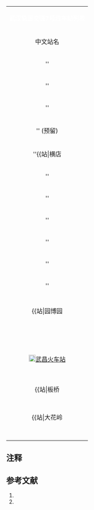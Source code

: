 {| class="wikitable" style="width:100%; text-align: center;"
|- bgcolor="{{武汉地铁线路色彩|7}}" 
| align=center colspan=10  | <span style="color:white;">'''武汉轨道交通7号线车站列表'''</span>
|- bgcolor="#CCCCCC"
! 中文站名!!英文站名!! 站间距/km{{efn|相对于前一站而言。}} !! 里程/km{{efn|此为运价里程。}} !! 所在地 !! 换乘线路!!车站形式{{efn|除同台换乘车站外，涉及换乘车站的其他线路车站形式此表格不做讨论。}} !! 启用日期
|- 
|''{{站|黄陂广场}}
|Huangpi Square''
|
| 
|[[黄陂区]]
|
|地下[[岛式月台]]
|建设中
|- 
|''{{站|百泰路}}
|Baitai Road''
| 	
| 
|[[黄陂区]]
|
|地下[[岛式月台]]
|建设中
|- 
|''{{站|北车基地}}
|CNR Base''
| 	
| 
|[[黄陂区]]
|
|高架[[岛式月台]]
|建设中
|- 
|''{{站|余彭塆}} (预留)
|Yupengwan''
| 	
| 
|[[黄陂区]]
|
|高架[[侧式月台]]
|建设中
|- 
|''{{站|横店||武漢地鐵}}
|Hengdian''
| 	
| 
|[[黄陂区]]
|
|高架[[侧式月台]]
|建设中
|- 
|''{{站|临空北路}}
|Linkong North Road''
| 	
| 
|[[黄陂区]]
|
|高架[[侧式月台]]
|建设中
|- 
|''{{站|天阳路}}
|Tianyang Road''
| 	
|
|[[黄陂区]]
|
|高架[[双岛式月台]]
|建设中
|- 
|''{{站|腾龙大道}}
|Tenglong Boulevard''
| 	
| 
|[[黄陂区]]
|
|地下[[岛式月台]]
|建设中
|-
|''{{站|巨龙大道}}
|Julong Boulevard''
|
|
|[[黄陂区]]
|{{武汉地铁路线标志|2}}
|地下[[岛式月台]]
|建设中
|- 
|''{{站|汤云海}}
|Tangyunhai''
| 	
| 
|[[黄陂区]]
|
|地下[[岛式月台]]
|建设中
|- 
|''{{站|马池}}
|Machi''
| 	
| 
|[[东西湖区]]
|
|地下[[岛式月台]]
|建设中
|-
|{{站|园博园北}}
|Garden Expo North
|0
|0
|[[东西湖区]]
|{{武汉地铁路线标志|6}}
|地下[[岛式月台]]
|2018/10/01
|-
|{{站|园博园||武汉地铁}}
|Garden Expo
|2.137 	
|2.137 
|[[江汉区]]/[[硚口区]]
|
|地下[[岛式月台]]
|2018/10/01
|- 
|{{站|常码头}}
|Changmatou
|1.885 	
|4.022 
|[[硚口区]]
|
|地下[[岛式月台]]
|2018/10/01
|-
|{{站|武汉商务区}}
|Wuhan Business District
|1.586 	
|5.608 
|[[江汉区]]
|{{武汉地铁路线标志|3}}
|地下[[岛式月台]]
|2018/10/01
|- 
|{{站|王家墩东}}
|Wangjiadun East
|1.482 	
|7.090 
|[[江汉区]]
|{{武汉地铁路线标志|2}}
|地下[[岛式月台]]
|2018/10/01
|-
|{{站|取水楼}}
|Qushuilou
|1.164 	
|8.254 
|[[江汉区]]
|
|地下[[岛式月台]]
|2018/10/01
|- 
|{{站|香港路}}
|Xianggang Road
|1.458 	
|9.712 
|[[江汉区]]/[[江岸区]]
|{{武汉地铁路线标志|3}} {{武汉地铁路线标志|6}}
|地下[[島式疊式月台|岛叠式月台]]
|2018/10/01
|-
|{{站|三阳路}}
|Sanyang Road
|1.846 	
|11.558 
|[[江岸区]]
|{{武汉地铁路线标志|1}} 
|地下[[侧式月台]]
|2018/10/01
|- 
|{{站|徐家棚}}
|Xujiapeng
|3.502 	
|15.060 
|[[武昌区]]
|{{武汉地铁路线标志|5}} {{武汉地铁路线标志|8}}
|地下[[岛式月台]]
|2018/10/01
|-
|{{站|湖北大学}}
|Hubei Univ.
|1.591 	
|16.651 
|[[武昌区]]
|
|地下[[岛式月台]]
|2018/10/01
|-
|{{站|新河街}}
|Xinhe Street
|2.067 	
|18.718 
|[[武昌区]]
|
|地下[[岛式月台]]
|2018/10/01
|- 
|{{站|螃蟹岬}}
|Pangxiejia
|1.141 	
|19.859 
|[[武昌区]]
|{{武汉地铁路线标志|2}}
|地下[[岛式月台]]
|2018/10/01
|-
|{{站|小东门}}
|Xiaodongmen
|0.859 	
|20.718 
|[[武昌区]]
|
|地下[[岛式月台]]
|2018/10/01
|-
|[[File:China Railways.svg|18px]][[武昌火车站 (武汉地铁)|武昌火车站]]
|Wuchang Railway Sta.
|1.374 	
|22.092 
|[[武昌区]]
|{{武汉地铁路线标志|4}}
|地下[[岛式月台]]
|2018/10/01
|-
|{{站|瑞安街}}
|Ruian Street
|1.860 	
|23.952 
|[[武昌区]]
|
|地下[[岛式月台]]
|2018/10/01
|-
|{{站|建安街}}
|Jian'an Street
|1.383 	
|25.335 
|[[武昌区]]
|
|地下[[岛式月台]]
|2018/10/01
|-
|{{站|湖工大}}
|<small>Hubei Univ. of Technology
|2.294 	
|27.629 
|[[洪山区]]
|
|地下[[岛式月台]]
|2018/10/01
|-
|{{站|板桥||武汉地铁}}
|Banqiao
|1.067 	
|28.696 
|[[洪山区]]
|
|地下[[岛式月台]]
|2018/10/01
|-
|{{站|野芷湖}}
|Yezhihu
|1.717 	
|30.413 
|[[洪山区]]
|{{武汉地铁路线标志|8}}
|地下[[岛式月台]]
|2018/10/01
|-
|{{站|新路村}}
|Xinlucun
|2.391
|32.804
| [[洪山区]]
|
|地下[[岛式月台]]
|2018/12/28
|-
|{{站|大花岭||武汉地铁}}
|Dahualing
|3.438
|36.242
|[[江夏区]]
|
|地下[[岛式月台]]
|2018/12/28
|-
|{{站|江夏客厅}}
|Jiangxiaketing
|2.507
|38.749
| [[江夏区]]
|
|地下[[岛式月台]]
|2018/12/28
|-
|{{站|谭鑫培公园}}
|Tanxinpei Park
|2.000	
|40.749
|[[江夏区]]
|
|地下[[岛式月台]]
|2018/12/28
|-
|{{站|北华街}}
|Beihua Street
|1.610
|42.359
|[[江夏区]]
|
|地下[[岛式月台]]
|2018/12/28
|-
|{{站|纸坊大街}}
|Zhifang Avenue
|1.361	
|43.720
|[[江夏区]]
|
|地下[[岛式月台]]
|2018/12/28
|-
|{{站|青龙山地铁小镇}}
|Qinglongshan Ditiexiaozhen
|3.243	
|46.963
|[[江夏区]]
|
|地下[[侧式月台]]
|2018/12/28
|}<noinclude>
{{Main|武汉轨道交通7号线}}

==注释==
{{notelist|iger=}}

==参考文献==
{{Reflist}}
#{{Cite web |url = http://www.whrt.gov.cn/public_forward.aspx??url=subway_sevenyq_two.aspx|title = 轨道交通纸坊线|publisher = 武汉地铁集团}}
#{{Cite web |url =http://www.whrt.gov.cn/public_forward.aspx??url=subway_sevenyq.aspx|title = 轨道交通7号线一期|publisher = 武汉地铁集团}}
<noinclude>